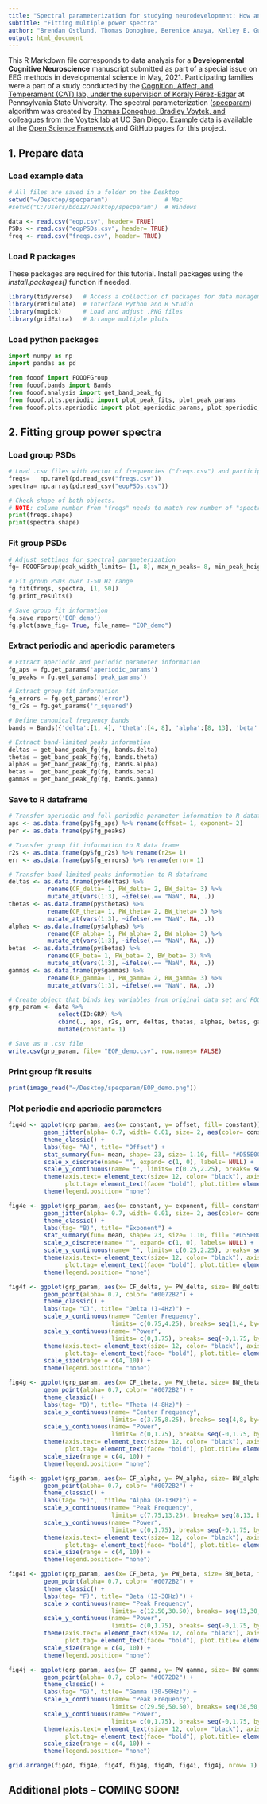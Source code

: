 ```yaml
---
title: "Spectral parameterization for studying neurodevelopment: How and why"
subtitle: "Fitting multiple power spectra"
author: "Brendan Ostlund, Thomas Donoghue, Berenice Anaya, Kelley E. Gunther, Sarah L. Karalunas, Bradley Voytek, & Koraly E. Pérez-Edgar"
output: html_document
---
```

This R Markdown file corresponds to data analysis for a **Developmental Cognitive Neuroscience** manuscript submitted as part of a special issue on EEG methods in developmental science in May, 2021. Participating families were a part of a study conducted by the [Cognition, Affect, and Temperament (CAT) lab, under the supervision of Koraly Pérez-Edgar](http://www.catlabpsu.com/) at Pennsylvania State University. The spectral parameterization ([specparam](https://fooof-tools.github.io/fooof/index.html)) algorithm was created by [Thomas Donoghue, Bradley Voytek, and colleagues from the Voytek lab](https://voyteklab.com/) at UC San Diego. Example data is available at the [Open Science Framework](https://osf.io/efj6c/) and GitHub pages for this project.


## **1.** Prepare data
### Load example data
```r
# All files are saved in a folder on the Desktop
setwd("~/Desktop/specparam")                # Mac
#setwd("C:/Users/bdo12/Desktop/specparam")  # Windows

data <- read.csv("eop.csv", header= TRUE)
PSDs <- read.csv("eopPSDs.csv", header= TRUE)
freq <- read.csv("freqs.csv", header= TRUE)
```

### Load R packages
These packages are required for this tutorial. Install packages using the *install.packages()* function if needed.
```r
library(tidyverse)   # Access a collection of packages for data management (e.g., dplyr, ggplot2, readr)
library(reticulate)  # Interface Python and R Studio
library(magick)      # Load and adjust .PNG files
library(gridExtra)   # Arrange multiple plots
```

### Load python packages
```python
import numpy as np
import pandas as pd

from fooof import FOOOFGroup
from fooof.bands import Bands
from fooof.analysis import get_band_peak_fg
from fooof.plts.periodic import plot_peak_fits, plot_peak_params
from fooof.plts.aperiodic import plot_aperiodic_params, plot_aperiodic_fits
```


## **2.** Fitting group power spectra
### Load group PSDs
```python
# Load .csv files with vector of frequencies ("freqs.csv") and participant x frequencies matrix ("eopPSDs.csv")
freqs=   np.ravel(pd.read_csv("freqs.csv"))
spectra= np.array(pd.read_csv("eopPSDs.csv"))

# Check shape of both objects.
# NOTE: column number from "freqs" needs to match row number of "spectra"
print(freqs.shape)
print(spectra.shape)
```

### Fit group PSDs
```python
# Adjust settings for spectral parameterization
fg= FOOOFGroup(peak_width_limits= [1, 8], max_n_peaks= 8, min_peak_height= 0.05)

# Fit group PSDs over 1-50 Hz range
fg.fit(freqs, spectra, [1, 50])
fg.print_results()

# Save group fit information
fg.save_report('EOP_demo')
fg.plot(save_fig= True, file_name= "EOP_demo")
```

### Extract periodic and aperiodic parameters
```python
# Extract aperiodic and periodic parameter information
fg_aps = fg.get_params('aperiodic_params')
fg_peaks = fg.get_params('peak_params')

# Extract group fit information
fg_errors = fg.get_params('error')
fg_r2s = fg.get_params('r_squared')

# Define canonical frequency bands
bands = Bands({'delta':[1, 4], 'theta':[4, 8], 'alpha':[8, 13], 'beta':[13, 30], 'gamma':[30, 50]})

# Extract band-limited peaks information
deltas = get_band_peak_fg(fg, bands.delta)
thetas = get_band_peak_fg(fg, bands.theta)
alphas = get_band_peak_fg(fg, bands.alpha)
betas =  get_band_peak_fg(fg, bands.beta)
gammas = get_band_peak_fg(fg, bands.gamma)
```

### Save to R dataframe
```r
# Transfer aperiodic and full periodic parameter information to R dataframe
aps <- as.data.frame(py$fg_aps) %>% rename(offset= 1, exponent= 2)
per <- as.data.frame(py$fg_peaks)

# Transfer group fit information to R data frame
r2s <- as.data.frame(py$fg_r2s) %>% rename(r2s= 1)
err <- as.data.frame(py$fg_errors) %>% rename(error= 1)

# Transfer band-limited peaks information to R dataframe
deltas <- as.data.frame(py$deltas) %>%
           rename(CF_delta= 1, PW_delta= 2, BW_delta= 3) %>%
           mutate_at(vars(1:3), ~ifelse(.== "NaN", NA, .))
thetas <- as.data.frame(py$thetas) %>%
           rename(CF_theta= 1, PW_theta= 2, BW_theta= 3) %>%
           mutate_at(vars(1:3), ~ifelse(.== "NaN", NA, .))
alphas <- as.data.frame(py$alphas) %>%
           rename(CF_alpha= 1, PW_alpha= 2, BW_alpha= 3) %>%
           mutate_at(vars(1:3), ~ifelse(.== "NaN", NA, .))
betas  <- as.data.frame(py$betas) %>%
           rename(CF_beta= 1, PW_beta= 2, BW_beta= 3) %>%
           mutate_at(vars(1:3), ~ifelse(.== "NaN", NA, .))
gammas <- as.data.frame(py$gammas) %>%
           rename(CF_gamma= 1, PW_gamma= 2, BW_gamma= 3) %>%
           mutate_at(vars(1:3), ~ifelse(.== "NaN", NA, .))

# Create object that binds key variables from original data set and FOOOF parameters
grp_param <- data %>%
              select(ID:GRP) %>%
              cbind(., aps, r2s, err, deltas, thetas, alphas, betas, gammas) %>%
              mutate(constant= 1)

# Save as a .csv file
write.csv(grp_param, file= "EOP_demo.csv", row.names= FALSE)
```

### Print group fit results
```r
print(image_read("~/Desktop/specparam/EOP_demo.png"))
```

### Plot periodic and aperiodic parameters
```r
fig4d <- ggplot(grp_param, aes(x= constant, y= offset, fill= constant)) +
          geom_jitter(alpha= 0.7, width= 0.01, size= 2, aes(color= constant)) +
          theme_classic() +
          labs(tag= "A)", title= "Offset") +
          stat_summary(fun= mean, shape= 23, size= 1.10, fill= "#D55E00") +
          scale_x_discrete(name= "", expand= c(1, 0), labels= NULL) +
          scale_y_continuous(name= "", limits= c(0.25,2.25), breaks= seq(0.25,2.25,0.5), expand= c(0, 0)) +
          theme(axis.text= element_text(size= 12, color= "black"), axis.title= element_text(size= 14),
                plot.tag= element_text(face= "bold"), plot.title= element_text(face= "bold")) +
          theme(legend.position= "none")

fig4e <- ggplot(grp_param, aes(x= constant, y= exponent, fill= constant)) +
          geom_jitter(alpha= 0.7, width= 0.01, size= 2, aes(color= constant)) +
          theme_classic() +
          labs(tag= "B)", title= "Exponent") +
          stat_summary(fun= mean, shape= 23, size= 1.10, fill= "#D55E00") +
          scale_x_discrete(name= "", expand= c(1, 0), labels= NULL) +
          scale_y_continuous(name= "", limits= c(0.25,2.25), breaks= seq(0.25,2.25,0.5), expand= c(0, 0)) +
          theme(axis.text= element_text(size= 12, color= "black"), axis.title= element_text(size= 14),
                plot.tag= element_text(face= "bold"), plot.title= element_text(face= "bold")) +
          theme(legend.position= "none")

fig4f <- ggplot(grp_param, aes(x= CF_delta, y= PW_delta, size= BW_delta, fill= BW_delta)) +
          geom_point(alpha= 0.7, color= "#0072B2") +
          theme_classic() +
          labs(tag= "C)", title= "Delta (1-4Hz)") +
          scale_x_continuous(name= "Center Frequency",
                             limits= c(0.75,4.25), breaks= seq(1,4, by= 1), expand= c(0,0)) +
          scale_y_continuous(name= "Power",
                             limits= c(0,1.75), breaks= seq(-0,1.75, by= 0.25), expand= c(0,0)) +
          theme(axis.text= element_text(size= 12, color= "black"), axis.title= element_text(size= 14),
                plot.tag= element_text(face= "bold"), plot.title= element_text(face= "bold")) +
          scale_size(range = c(4, 10)) +
          theme(legend.position= "none")

fig4g <- ggplot(grp_param, aes(x= CF_theta, y= PW_theta, size= BW_theta, fill= BW_theta)) +
          geom_point(alpha= 0.7, color= "#0072B2") +
          theme_classic() +
          labs(tag= "D)", title= "Theta (4-8Hz)") +
          scale_x_continuous(name= "Center Frequency",
                             limits= c(3.75,8.25), breaks= seq(4,8, by= 1), expand= c(0,0)) +
          scale_y_continuous(name= "Power",
                             limits= c(0,1.75), breaks= seq(-0,1.75, by= 0.25), expand= c(0,0)) +
          theme(axis.text= element_text(size= 12, color= "black"), axis.title= element_text(size= 14),
                plot.tag= element_text(face= "bold"), plot.title= element_text(face= "bold")) +
          scale_size(range = c(4, 10)) +
          theme(legend.position= "none")

fig4h <- ggplot(grp_param, aes(x= CF_alpha, y= PW_alpha, size= BW_alpha, fill= BW_alpha)) +
          geom_point(alpha= 0.7, color= "#0072B2") +
          theme_classic() +
          labs(tag= "E)",  title= "Alpha (8-13Hz)") +
          scale_x_continuous(name= "Peak Frequency",
                             limits= c(7.75,13.25), breaks= seq(8,13, by= 1), expand= c(0,0)) +
          scale_y_continuous(name= "Power",
                             limits= c(0,1.75), breaks= seq(-0,1.75, by= 0.25), expand= c(0,0)) +
          theme(axis.text= element_text(size= 12, color= "black"), axis.title= element_text(size= 14),
                plot.tag= element_text(face= "bold"), plot.title= element_text(face= "bold")) +
          scale_size(range = c(4, 10)) +
          theme(legend.position= "none")

fig4i <- ggplot(grp_param, aes(x= CF_beta, y= PW_beta, size= BW_beta, fill= BW_beta)) +
          geom_point(alpha= 0.7, color= "#0072B2") +
          theme_classic() +
          labs(tag= "F)", title= "Beta (13-30Hz)") +
          scale_x_continuous(name= "Peak Frequency",
                             limits= c(12.50,30.50), breaks= seq(13,30, by= 3), expand= c(0,0)) +
          scale_y_continuous(name= "Power",
                             limits= c(0,1.75), breaks= seq(-0,1.75, by= 0.25), expand= c(0,0)) +
          theme(axis.text= element_text(size= 12, color= "black"), axis.title= element_text(size= 14),
                plot.tag= element_text(face= "bold"), plot.title= element_text(face= "bold")) +
          scale_size(range = c(4, 10)) +
          theme(legend.position= "none")

fig4j <- ggplot(grp_param, aes(x= CF_gamma, y= PW_gamma, size= BW_gamma, fill= BW_gamma)) +
          geom_point(alpha= 0.7, color= "#0072B2") +
          theme_classic() +
          labs(tag= "G)", title= "Gamma (30-50Hz)") +
          scale_x_continuous(name= "Peak Frequency",
                             limits= c(29.50,50.50), breaks= seq(30,50, by= 5), expand= c(0,0)) +
          scale_y_continuous(name= "Power",
                             limits= c(0,1.75), breaks= seq(-0,1.75, by= 0.25), expand= c(0,0)) +
          theme(axis.text= element_text(size= 12, color= "black"), axis.title= element_text(size= 14),
                plot.tag= element_text(face= "bold"), plot.title= element_text(face= "bold")) +
          scale_size(range = c(4, 10)) +
          theme(legend.position= "none")

grid.arrange(fig4d, fig4e, fig4f, fig4g, fig4h, fig4i, fig4j, nrow= 1)
```


## Additional plots -- **COMING SOON!**
```r

```
